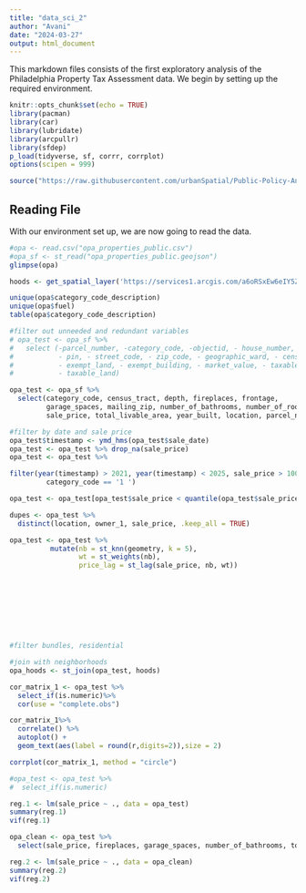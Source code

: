 ```yaml
---
title: "data_sci_2"
author: "Avani"
date: "2024-03-27"
output: html_document
---
```

This markdown files consists of the first exploratory analysis of the Philadelphia
Property Tax Assessment data. We begin by setting up the required environment.
```r
knitr::opts_chunk$set(echo = TRUE)
library(pacman)
library(car)
library(lubridate)
library(arcpullr)
library(sfdep)
p_load(tidyverse, sf, corrr, corrplot)
options(scipen = 999)

source("https://raw.githubusercontent.com/urbanSpatial/Public-Policy-Analytics-Landing/master/functions.r")
```
## Reading File
With our environment set up, we are now going to read the data.
```r
#opa <- read.csv("opa_properties_public.csv")
#opa_sf <- st_read("opa_properties_public.geojson")
glimpse(opa)

hoods <- get_spatial_layer('https://services1.arcgis.com/a6oRSxEw6eIY5Zfb/ArcGIS/rest/services/Philadelphia_Neighborhoods/FeatureServer/0')

unique(opa$category_code_description)
unique(opa$fuel)
table(opa$category_code_description)

#filter out unneeded and redundant variables
# opa_test <- opa_sf %>%
#   select (-parcel_number, -category_code, -objectid, - house_number, - house_extension,
#           - pin, - street_code, - zip_code, - geographic_ward, - census_tract,
#           - exempt_land, - exempt_building, - market_value, - taxable_building,
#           - taxable_land)

opa_test <- opa_sf %>%
  select(category_code, census_tract, depth, fireplaces, frontage,
         garage_spaces, mailing_zip, number_of_bathrooms, number_of_rooms, sale_date,
         sale_price, total_livable_area, year_built, location, parcel_number, owner_1)

#filter by date and sale price
opa_test$timestamp <- ymd_hms(opa_test$sale_date)
opa_test <- opa_test %>% drop_na(sale_price)
opa_test <- opa_test %>%

filter(year(timestamp) > 2021, year(timestamp) < 2025, sale_price > 100,
         category_code == '1 ')

opa_test <- opa_test[opa_test$sale_price < quantile(opa_test$sale_price,prob=1-5/100),]

dupes <- opa_test %>%
  distinct(location, owner_1, sale_price, .keep_all = TRUE)

opa_test <- opa_test %>%
          mutate(nb = st_knn(geometry, k = 5),
                 wt = st_weights(nb),
                 price_lag = st_lag(sale_price, nb, wt))









#filter bundles, residential

#join with neighborhoods
opa_hoods <- st_join(opa_test, hoods)

cor_matrix_1 <- opa_test %>%
  select_if(is.numeric)%>%
  cor(use = "complete.obs")

cor_matrix_1%>%
  correlate() %>%
  autoplot() +
  geom_text(aes(label = round(r,digits=2)),size = 2)

corrplot(cor_matrix_1, method = "circle")

#opa_test <- opa_test %>%
#  select_if(is.numeric)

reg.1 <- lm(sale_price ~ ., data = opa_test)
summary(reg.1)
vif(reg.1)

opa_clean <- opa_test %>%
  select(sale_price, fireplaces, garage_spaces, number_of_bathrooms, total_livable_area)

reg.2 <- lm(sale_price ~ ., data = opa_clean)
summary(reg.2)
vif(reg.2)
```

